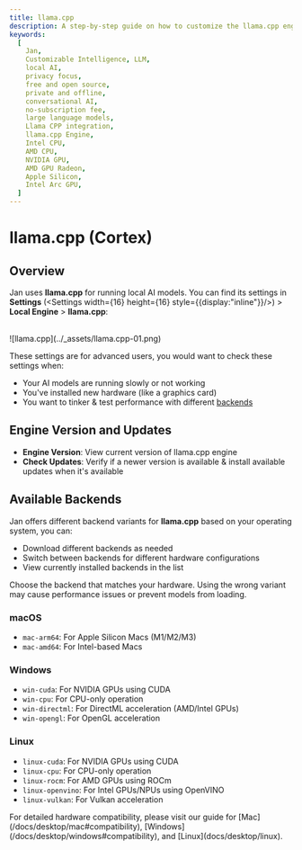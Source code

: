 ```yaml
---
title: llama.cpp
description: A step-by-step guide on how to customize the llama.cpp engine.
keywords:
  [
    Jan,
    Customizable Intelligence, LLM,
    local AI,
    privacy focus,
    free and open source,
    private and offline,
    conversational AI,
    no-subscription fee,
    large language models,
    Llama CPP integration,
    llama.cpp Engine,
    Intel CPU,
    AMD CPU,
    NVIDIA GPU,
    AMD GPU Radeon,
    Apple Silicon,
    Intel Arc GPU,
  ]
---
```



# llama.cpp (Cortex)

## Overview
Jan uses **llama.cpp** for running local AI models. You can find its settings in **Settings** (<Settings width={16} height={16} style={{display:"inline"}}/>) > **Local Engine** > **llama.cpp**:

<br/>
![llama.cpp](../_assets/llama.cpp-01.png)
<br/>

These settings are for advanced users, you would want to check these settings when:
- Your AI models are running slowly or not working
- You've installed new hardware (like a graphics card)
- You want to tinker & test performance with different [backends](/docs/local-engines/llama-cpp#available-backends)

## Engine Version and Updates
- **Engine Version**: View current version of llama.cpp engine
- **Check Updates**: Verify if a newer version is available & install available updates when it's available


## Available Backends

Jan offers different backend variants for **llama.cpp** based on your operating system, you can:
- Download different backends as needed
- Switch between backends for different hardware configurations
- View currently installed backends in the list

<Callout type="warning">
Choose the backend that matches your hardware. Using the wrong variant may cause performance issues or prevent models from loading.
</Callout>

### macOS
- `mac-arm64`: For Apple Silicon Macs (M1/M2/M3)
- `mac-amd64`: For Intel-based Macs

### Windows
- `win-cuda`: For NVIDIA GPUs using CUDA
- `win-cpu`: For CPU-only operation
- `win-directml`: For DirectML acceleration (AMD/Intel GPUs)
- `win-opengl`: For OpenGL acceleration

### Linux
- `linux-cuda`: For NVIDIA GPUs using CUDA
- `linux-cpu`: For CPU-only operation
- `linux-rocm`: For AMD GPUs using ROCm
- `linux-openvino`: For Intel GPUs/NPUs using OpenVINO
- `linux-vulkan`: For Vulkan acceleration

<Callout type="info">
For detailed hardware compatibility, please visit our guide for [Mac](/docs/desktop/mac#compatibility), [Windows](/docs/desktop/windows#compatibility), and [Linux](docs/desktop/linux).
</Callout>



